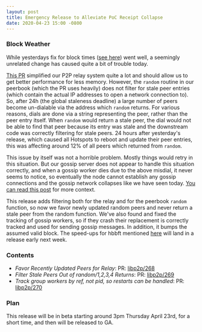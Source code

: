 ```yaml
---
layout: post
title: Emergency Release to Alleviate PoC Receipt Collapse
date: 2020-04-23 15:00 -0800
---
```


### Block Weather

While yesterdays fix for block times
([see here](https://engineering.helium.com/2020/04/22/various-times.html)) went well, a seemingly
unrelated change has caused quite a bit of trouble today.

<!--truncate-->

[This PR](https://github.com/helium/erlang-libp2p/pull/267) simplified our P2P relay system quite a
lot and should allow us to get better performance for less memory. However, the `random` routine in
our peerbook (which the PR uses heavily) does not filter for stale peer entries (which contain the
actual IP addresses to open a network connection to). So, after 24h (the global staleness deadline)
a large number of peers become un-dialable via the address which `random` returns. For various
reasons, dials are done via a string representing the peer, rather than the peer entry itself. When
`random` would return a stale peer, the dial would not be able to find that peer because its entry
was stale and the downstream code was correctly filtering for stale peers. 24 hours after
yesterday's release, which caused all Hotspots to reboot and update their peer entries, this was
affecting around 12% of all peers which returned from `random`.

This issue by itself was not a horrible problem. Mostly things would retry in this situation. But
our gossip server does not appear to handle this situation correctly, and when a gossip worker dies
due to the above misdial, it never seems to notice, so eventually the node cannot establish any
gossip connections and the gossip network collapses like we have seen today.
[You can read this post](https://engineering.helium.com/2020/03/31/sync-fix.html) for more context.

This release adds filtering both for the relay and for the peerbook `random` function, so now we
favor newly updated random peers and never return a stale peer from the random function. We've also
found and fixed the tracking of gossip workers, so if they crash their replacement is correctly
tracked and used for sending gossip messages. In addition, it bumps the assumed valid block. The
speed-ups for hbbft mentioned [here](https://engineering.helium.com/2020/04/22/various-times.html)
will land in a release early next week.

### Contents

- _Favor Recently Updated Peers for Relay_: PR:
  [libp2p/268](https://github.com/helium/erlang-libp2p/pull/268)
- _Filter Stale Peers Out of random/1,2,3,4 Returns_: PR:
  [libp2p/269](https://github.com/helium/erlang-libp2p/pull/269)
- _Track group workers by ref, not pid, so restarts can be handled_: PR:
  [libp2p/270](https://github.com/helium/erlang-libp2p/pull/270)

### Plan

This release will be in beta starting around 3pm Thursday April 23rd, for a short time, and then
will be released to GA.

